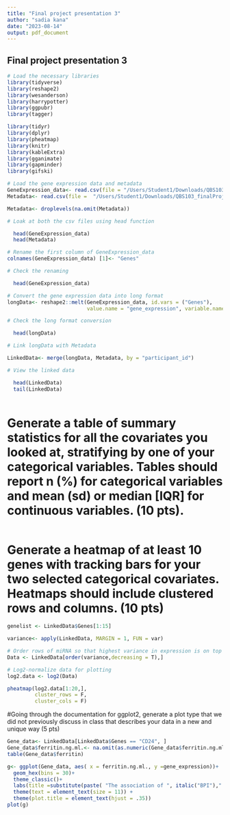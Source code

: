 ```yaml
---
title: "Final project presentation 3"
author: "sadia kana"
date: "2023-08-14"
output: pdf_document
---
```


## Final project presentation 3

```r
# Load the necessary libraries
library(tidyverse)
library(reshape2)
library(wesanderson)
library(harrypotter)
library(ggpubr)
library(tagger)

library(tidyr)
library(dplyr)
library(pheatmap)
library(knitr)
library(kableExtra)
library(gganimate)
library(gapminder)
library(gifski)

```


```r
# Load the gene expression data and metadata
GeneExpression_data<- read.csv(file = "/Users/Student1/Downloads/QBS103_finalProject_geneExpression.csv")
Metadata<- read.csv(file =  "/Users/Student1/Downloads/QBS103_finalProject_metadata.csv", stringsAsFactors = F, na.strings = ("unknown"))

Metadata<- droplevels(na.omit(Metadata))

# Loak at both the csv files using head function

  head(GeneExpression_data)
  head(Metadata)

```


```r
# Rename the first column of GeneExpression_data
colnames(GeneExpression_data) [1]<- "Genes"

# Check the renaming

  head(GeneExpression_data)
```


```r
# Convert the gene expression data into long format
longData<- reshape2::melt(GeneExpression_data, id.vars = ("Genes"),
                          value.name = "gene_expression", variable.name = "participant_id")

# Check the long format conversion

  head(longData)

```


```r
# Link longData with Metadata

LinkedData<- merge(longData, Metadata, by = "participant_id")

# View the linked data

  head(LinkedData)
  tail(LinkedData)
  
```

# Generate a table of summary statistics for all the covariates you looked at, stratifying by one of your categorical variables. Tables should report n (%) for categorical variables and mean (sd) or median [IQR] for continuous variables. (10 pts).

```r


```

# Generate a heatmap of at least 10 genes with tracking bars for your two selected categorical covariates. Heatmaps should include clustered rows and columns. (10 pts)

```r
genelist <- LinkedData$Genes[1:15]

variance<- apply(LinkedData, MARGIN = 1, FUN = var)

# Order rows of miRNA so that highest variance in expression is on top
Data <- LinkedData[order(variance,decreasing = T),]

# Log2-normalize data for plotting
log2.data <- log2(Data)

pheatmap(log2.data[1:20,],
         cluster_rows = F,
         cluster_cols = F)

```

#Going through the documentation for ggplot2, generate a plot type that we did not previously discuss in class that describes your data in a new and unique way (5 pts)

```r
Gene_data<- LinkedData[LinkedData$Genes == "CD24", ]
Gene_data$ferritin.ng.ml.<- na.omit(as.numeric(Gene_data$ferritin.ng.ml.))
table(Gene_data$ferritin)

g<- ggplot(Gene_data, aes( x = ferritin.ng.ml., y =gene_expression))+
  geom_hex(bins = 30)+
  theme_classic()+
  labs(title =substitute(paste( "The association of ", italic("BPI")," ", "expression with ferritin")), x = "Ferritin", y = "CD24 expression")+
  theme(text = element_text(size = 11)) + 
  theme(plot.title = element_text(hjust = .35))
plot(g)
```

  
  
  